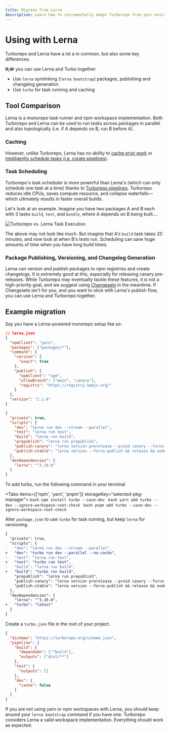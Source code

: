 ```yaml
---
title: Migrate from Lerna
description: Learn how to incrementally adopt Turborepo from your existing Lerna monorepo.
---
```


# Using with Lerna

Turborepo and Lerna have a lot a in common, but also some key differences.

**tl;dr** you can use Lerna and Turbo together.

- Use `lerna` symlinking (`lerna bootstrap`) packages, publishing and changelog generation
- Use `turbo` for task running and caching

## Tool Comparison

Lerna is a monorepo task runner and npm workspace implementation. Both Turborepo and Lerna can be used to run tasks across packages in parallel and also topologically (i.e. if A depends on B, run B before A).

### Caching

However, unlike Turborepo, Lerna has no ability to [cache prior work](../core-concepts/caching) or [intelligently schedule tasks (i.e. create pipelines)](../core-concepts/pipelines).

### Task Scheduling

Turborepo's task scheduler is more powerful than Lerna's (which can only schedule one task at a time) thanks to [Turborepo pipelines](../core-concepts/pipelines). Turborepo reduces idle CPUs, saves compute resource, and collapse waterfalls—which ultimately results in faster overall builds.

Let's look at an example. Imagine you have two packages A and B each with 3 tasks `build`, `test`, and `bundle`, where A depends on B being built....

![Turborepo vs. Lerna Task Execution](/images/docs/turbo-vs-lerna-execution.png)

The above may not look like much. But imagine that A's `build` task takes 20 minutes, and now look at when B's tests run. Scheduling can save huge amounts of time when you have long build times.

### Package Publishing, Versioning, and Changelog Generation

Lerna can version and publish packages to npm registries and create changelogs. It is extremely good at this, especially for releasing canary pre-releases. While Turborepo may eventually tackle these features, it is not a high-priority goal, and we suggest using [Changesets](https://github.com/changesets/changesets) in the meantime. If Changesets isn't for you, and you want to stick with Lerna's publish flow, you can use Lerna and Turborepo together.

## Example migration

Say you have a Lerna-powered monorepo setup like so:

```json
// lerna.json
{
  "npmClient": "yarn",
  "packages": ["packages/*"],
  "command": {
    "version": {
      "exact": true
    },
    "publish": {
      "npmClient": "npm",
      "allowBranch": ["main", "canary"],
      "registry": "https://registry.npmjs.org/"
    }
  },
  "version": "2.1.6"
}
```

```json
{
  "private": true,
  "scripts": {
    "dev": "lerna run dev --stream --parallel",
    "test": "lerna run test",
    "build": "lerna run build",
    "prepublish": "lerna run prepublish",
    "publish-canary": "lerna version prerelease --preid canary --force-publish",
    "publish-stable": "lerna version --force-publish && release && node ./scripts/release-notes.js"
  },
  "devDependencies": {
    "lerna": "^3.19.0"
  }
}
```

To add turbo, run the following command in your terminal


<Tabs items={['npm', 'yarn', 'pnpm']} storageKey="selected-pkg-manager">
  <Tab>
    ```bash
    npm install turbo --save-dev
    ```
  </Tab>
  <Tab>
    ```bash
    yarn add turbo --dev --ignore-workspace-root-check
    ```
  </Tab>
  <Tab>
    ```bash
    pnpm add turbo --save-dev --ignore-workspace-root-check
    ```
  </Tab>
</Tabs>

Alter `package.json` to use `turbo` for task running, but keep `lerna` for versioning.

```diff
{
  "private": true,
  "scripts": {
-   "dev": "lerna run dev --stream --parallel",
+   "dev": "turbo run dev --parallel --no-cache",
-   "test": "lerna run test",
+   "test": "turbo run test",
-   "build": "lerna run build",
+   "build": "turbo run build",
    "prepublish": "lerna run prepublish",
    "publish-canary": "lerna version prerelease --preid canary --force-publish",
    "publish-stable": "lerna version --force-publish && release && node ./scripts/release-notes.js"
  },
  "devDependencies": {
    "lerna": "^3.19.0",
+   "turbo": "latest"
  }
}
```

Create a `turbo.json` file in the root of your project.

```json
{
  "$schema": "https://turborepo.org/schema.json",
  "pipeline": {
    "build": {
      "dependsOn": ["^build"],
      "outputs": ["dist/**"]
    },
    "test": {
      "outputs": []
    },
    "dev": {
      "cache": false
    }
  }
}
```

If you are not using yarn or npm workspaces with Lerna, you should keep around your `lerna bootstrap` command if you have one. Turborepo considers Lerna a valid workspace implementation. Everything should work as expected.
